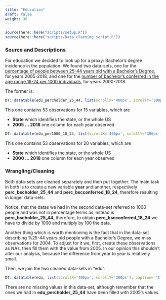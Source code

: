```yaml
---
title: "Education"
draft: false
weight: 30
---
```

```r
source(here::here("scripts/setup.R"))
source(here::here("scripts/Data_cleaning_script.R"))
```

### Source and Descriptions

For education we decided to look up for a proxy: Bachelor's degree incidence in the population. We found two data-sets, one for the [percentage of people between 25-44 years old with a Bachelor's Degree](https://ncses.nsf.gov/indicators/states/indicator/bachelors-degree-holders-per-25-44-year-olds/table), for years 2005-2018, and one for the [number of bachelor's conferred in the age range 18-24 per 1000 individuals](https://ncses.nsf.gov/indicators/states/indicator/bachelors-degrees-per-1000-18-24-year-olds/table),  for years 2000-2018. 

The former is:

```r
DT::datatable(edu_percholder_25_44, list(scrollX='400px', scrollY='300px'), caption= "Raw data - %25-44 years old people with a Bachelor's Degree")
```

This one contains 53 observations for 15 variables, which are

<ul>
  <li> <b>State</b> which identifies the state, or the whole US </li>
  <li> <b>2005 ... 2018</b> one column for each year observed </li>
</ul>


```r
DT::datatable(edu_per1000_18_24, list(scrollX='400px', scrollY='300px'),  caption= "Raw data - Per 1000 18-24 years old people conferring a Bachelor's Degree")
```

This one contains 53 observations for 20 variables, which are

<ul>
  <li> <b>State</b> which identifies the state, or the whole US </li>
  <li> <b>2000 ... 2018</b> one column for each year observed </li>
</ul>


### Wrangling/Cleaning

Both data-sets are cleaned separately and then put together. The main task in both is to 
create a new variable <b>year</b> and another, respectively <b>perc_bscholder_25_44</b> and <b>perc_bscconferred_18_24</b>, therefore resulting in longer data-sets. 

Notice, that the datas we had in the second data-set referred to 1000 people and was not in percentage terms as instead is <b>perc_bscholder_25_44</b>, therefore, to obtain <b>perc_bscconferred_18_24</b> we have to divide by 1000 and multiply by 100 the data.

Another thing which is worth mentioning is the fact that in the data-set describing %25-44 years old people with a Bachelor's Degree, we miss observations for 2004. To adjust for it we, first, create these observations as NAs, then fill them with the value from 2005. In our opinion this shouldn't alter our analysis, because the difference from year to year is relatively small.

Then, we join the two cleaned data-sets in "edu":

```r
DT::datatable(edu, list(scrollX='400px', scrollY='300px'), caption= "Cleaned data - Proxies for Education level")
```

There are no missing values in this data-set, although remember that the ones we had in <b>edu_percholder_25_44</b> have been filled with 2005's values.

